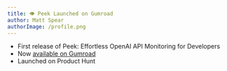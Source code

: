 ```yaml
---
title: 👁️ Peek Launched on Gumroad
author: Matt Spear
authorImage: /profile.png
---
```


- First release of Peek: Effortless OpenAI API Monitoring for Developers
- Now [available on Gumroad](https://mattspear.gumroad.com/l/peekapp)
- Launched on Product Hunt
